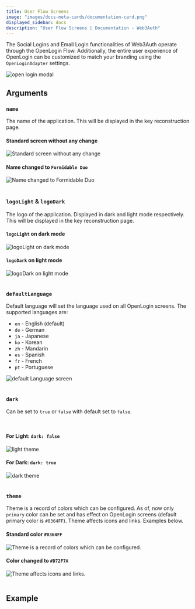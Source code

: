 ```yaml
---
title: User Flow Screens
image: "images/docs-meta-cards/documentation-card.png"
displayed_sidebar: docs
description: "User Flow Screens | Documentation - Web3Auth"
---
```



The Social Logins and Email Login functionalities of Web3Auth operate through the OpenLogin Flow. Additionally, the entire user experience of
OpenLogin can be customized to match your branding using the `OpenLoginAdapter` settings.

<div>
  <img style={{ minWidth: "250px", maxWidth: "300px" }} src={Image2} alt="open login modal" />
</div>

## Arguments

<OpenloginWhiteLabelConfig />

### `name`

The name of the application. This will be displayed in the key reconstruction page.

<div className="text-image-column">
  <div>
    <h4>
      Standard screen <strong>without</strong> any change
    </h4>
    <img style={{ display: "block", maxHeight: "500px", alignSelf: "center" }} src={DashboardImage} alt="Standard screen without any change" />
  </div>
  <div>
    <h4>
      Name changed to <code>Formidable Duo</code>
    </h4>
    <img style={{ display: "block", maxHeight: "500px", alignSelf: "center" }} src={Image6} alt="Name changed to Formidable Duo" />
  </div>
</div>
<br />

### `logoLight` & `logoDark`

The logo of the application. Displayed in dark and light mode respectively. This will be displayed in the key reconstruction page.

<div className="text-image-column">
  <div>
    <h4>
      <code>logoLight</code> on dark mode
    </h4>
    <img style={{ display: "block", maxHeight: "500px", alignSelf: "center" }} src={Image8} alt="logoLight on dark mode" />
  </div>
  <div>
    <h4>
      <code>logoDark</code> on light mode
    </h4>
    <img style={{ display: "block", maxHeight: "500px", alignSelf: "center" }} src={Image9} alt="logoDark on light mode" />
  </div>
</div>
<br />

### `defaultLanguage`

Default language will set the language used on all OpenLogin screens. The supported languages are:

<div className="text-image-column">
  <div style={{ flexGrow: "1", minWidth: "200px" }}>
    <ul>
      <li>
        <code>en</code> - English (default)
      </li>
      <li>
        <code>de</code> - German
      </li>
      <li>
        <code>ja</code> - Japanese
      </li>
      <li>
        <code>ko</code> - Korean
      </li>
      <li>
        <code>zh</code> - Mandarin
      </li>
      <li>
        <code>es</code> - Spanish
      </li>
      <li>
        <code>fr</code> - French
      </li>
      <li>
        <code>pt</code> - Portuguese
      </li>
    </ul>
  </div>
  <div>
    <img style={{ width: "100%", maxWidth: "500px" }} src={Image7} alt="default Language screen" />
  </div>
</div>
<br />

### `dark`

Can be set to `true` or `false` with default set to `false`.

<br />

<div className="text-image-column">
  <div>
    <h4>
      For Light: <code>dark: false</code>
    </h4>
    <img style={{ display: "block", maxHeight: "500px", alignSelf: "center" }} src={Image3} alt="light theme" />
  </div>
  <div>
    <h4>
      For Dark: <code>dark: true</code>
    </h4>
    <img style={{ display: "block", maxHeight: "500px", alignSelf: "center" }} src={Image4} alt="dark theme" />
  </div>
</div>

<br />

### `theme`

Theme is a record of colors which can be configured. As of, now only `primary` color can be set and has effect on OpenLogin screens (default primary
color is `#0364FF`). Theme affects icons and links. Examples below.

<div className="text-image-column">
  <div>
    <h4>
      Standard color <code>#0364FF</code>
    </h4>
    <img
      style={{ display: "block", maxHeight: "500px", alignSelf: "center" }}
      src={DashboardImage}
      alt="Theme is a record of colors which can be configured."
    />
  </div>
  <div>
    <h4>
      Color changed to <code>#D72F7A</code>
    </h4>
    <img style={{ display: "block", maxHeight: "500px", alignSelf: "center" }} src={Image6} alt="Theme affects icons and links." />
  </div>
</div>
<br />

## Example

<OpenloginWhiteLabelExample />
